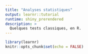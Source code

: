 ```yaml
---
title: "Analyses statistiques"
output: learnr::tutorial
runtime: shiny_prerendered
description: >
  Quelques tests classiques, en R.
---
```


```r
library(learnr)
knitr::opts_chunk$set(echo = FALSE)
```


